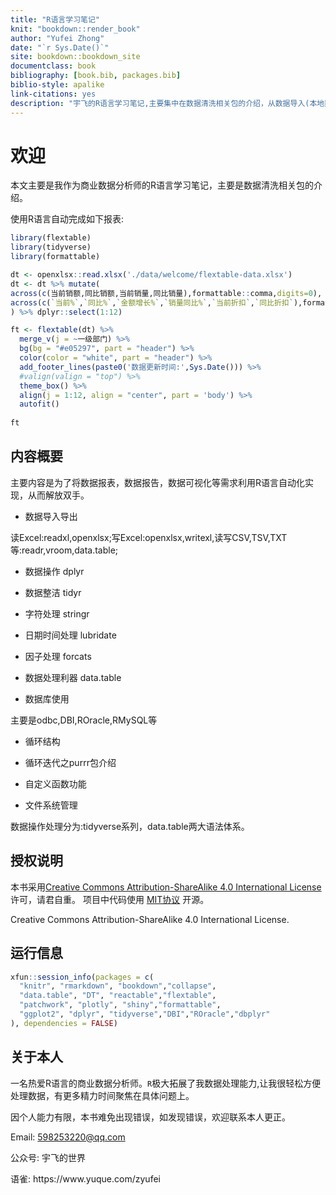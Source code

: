 ```yaml
--- 
title: "R语言学习笔记"
knit: "bookdown::render_book"
author: "Yufei Zhong"
date: "`r Sys.Date()`"
site: bookdown::bookdown_site
documentclass: book
bibliography: [book.bib, packages.bib]
biblio-style: apalike
link-citations: yes
description: "宇飞的R语言学习笔记,主要集中在数据清洗相关包的介绍，从数据导入(本地数据 数据库)到数据清洗，到固定报表输出的自动化流程。"
---
```



# 欢迎 {#welcome .unnumbered}


本文主要是我作为商业数据分析师的R语言学习笔记，主要是数据清洗相关包的介绍。


使用R语言自动完成如下报表:

```r
library(flextable)
library(tidyverse)
library(formattable)

dt <- openxlsx::read.xlsx('./data/welcome/flextable-data.xlsx')
dt <- dt %>% mutate(
across(c(当前销额,同比销额,当前销量,同比销量),formattable::comma,digits=0),
across(c(`当前%`,`同比%`,`金额增长%`,`销量同比%`,`当前折扣`,`同比折扣`),formattable::percent,digits = 1)
) %>% dplyr::select(1:12)

ft <- flextable(dt) %>% 
  merge_v(j = ~一级部门) %>% 
  bg(bg = "#e05297", part = "header") %>% 
  color(color = "white", part = "header") %>% 
  add_footer_lines(paste0('数据更新时间:',Sys.Date())) %>% 
  #valign(valign = "top") %>%
  theme_box() %>% 
  align(j = 1:12, align = "center", part = 'body') %>% 
  autofit()
    
ft
```




## 内容概要{#abstract .unnumbered}

主要内容是为了将数据报表，数据报告，数据可视化等需求利用R语言自动化实现，从而解放双手。

- 数据导入导出

读Excel:readxl,openxlsx;写Excel:openxlsx,writexl,读写CSV,TSV,TXT等:readr,vroom,data.table;

- 数据操作 dplyr

- 数据整洁 tidyr

- 字符处理 stringr

- 日期时间处理 lubridate

- 因子处理 forcats

- 数据处理利器 data.table

- 数据库使用 

主要是odbc,DBI,ROracle,RMySQL等

- 循环结构
- 循环迭代之purrr包介绍
- 自定义函数功能

- 文件系统管理

数据操作处理分为:tidyverse系列，data.table两大语法体系。


## 授权说明 {#sec:licenses .unnumbered}

::: {.rmdwarn data-latex="{警告}"}
本书采用[Creative Commons Attribution-ShareAlike 4.0 International License](https://creativecommons.org/licenses/by-nc-nd/4.0/) 许可，请君自重。
项目中代码使用 [MIT协议](https://github.com/zyf19940501/Rbook) 开源。
:::


Creative Commons Attribution-ShareAlike 4.0 International License.

## 运行信息{#session  .unnumbered}

```r
xfun::session_info(packages = c(
  "knitr", "rmarkdown", "bookdown","collapse",
  "data.table", "DT", "reactable","flextable",
  "patchwork", "plotly", "shiny","formattable",
  "ggplot2", "dplyr", "tidyverse","DBI","ROracle","dbplyr"
), dependencies = FALSE)
```



## 关于本人{#author  .unnumbered}

一名热爱R语言的商业数据分析师。`R`极大拓展了我数据处理能力,让我很轻松方便处理数据，有更多精力时间聚焦在具体问题上。

因个人能力有限，本书难免出现错误，如发现错误，欢迎联系本人更正。


Email: <598253220@qq.com> 

公众号: 宇飞的世界 

语雀: https://www.yuque.com/zyufei

